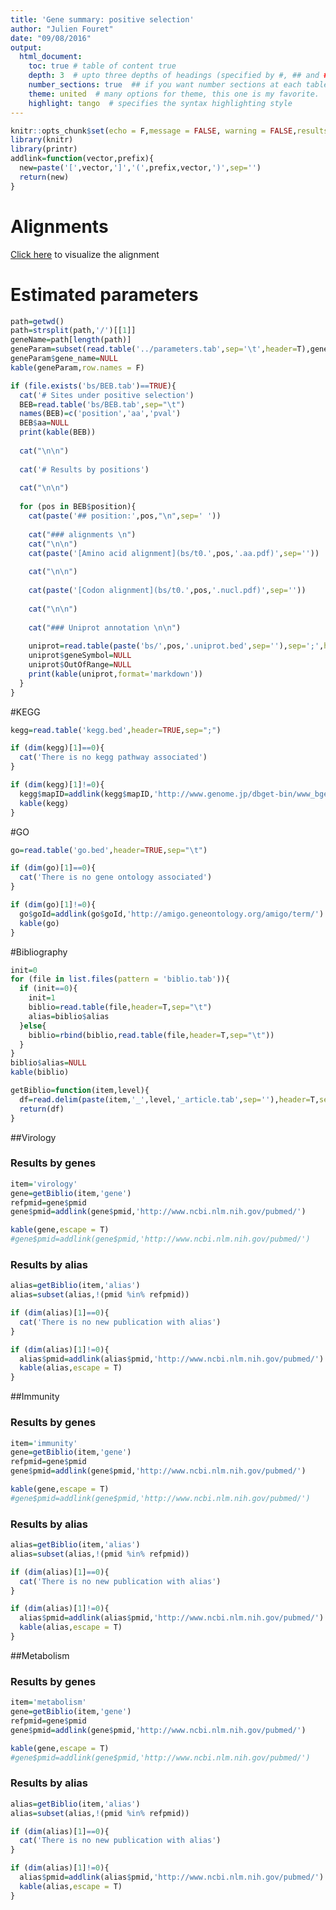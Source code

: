 ```yaml
---
title: 'Gene summary: positive selection'
author: "Julien Fouret"
date: "09/08/2016"
output:
  html_document:
    toc: true # table of content true
    depth: 3  # upto three depths of headings (specified by #, ## and ###)
    number_sections: true  ## if you want number sections at each table header
    theme: united  # many options for theme, this one is my favorite.
    highlight: tango  # specifies the syntax highlighting style
---
```


```r
knitr::opts_chunk$set(echo = F,message = FALSE, warning = FALSE,results=FALSE)
library(knitr)
library(printr)
addlink=function(vector,prefix){
  new=paste('[',vector,']','(',prefix,vector,')',sep='')
  return(new)
}
```

# Alignments

[Click here](./t0.algn.pdf) to visualize the alignment

# Estimated parameters

```r
path=getwd()
path=strsplit(path,'/')[[1]]
geneName=path[length(path)]
geneParam=subset(read.table('../parameters.tab',sep='\t',header=T),gene_name==geneName)
geneParam$gene_name=NULL
kable(geneParam,row.names = F)
```

```r
if (file.exists('bs/BEB.tab')==TRUE){
  cat('# Sites under positive selection')
  BEB=read.table('bs/BEB.tab',sep="\t")
  names(BEB)=c('position','aa','pval')
  BEB$aa=NULL
  print(kable(BEB))
  
  cat("\n\n")
  
  cat('# Results by positions')
  
  cat("\n\n")
  
  for (pos in BEB$position){
    cat(paste('## position:',pos,"\n",sep=' '))
    
    cat("### alignments \n")
    cat("\n\n")
    cat(paste('[Amino acid alignment](bs/t0.',pos,'.aa.pdf)',sep=''))
    
    cat("\n\n")
    
    cat(paste('[Codon alignment](bs/t0.',pos,'.nucl.pdf)',sep=''))
    
    cat("\n\n")
    
    cat("### Uniprot annotation \n\n")
    
    uniprot=read.table(paste('bs/',pos,'.uniprot.bed',sep=''),sep=';',header=T)
    uniprot$geneSymbol=NULL
    uniprot$OutOfRange=NULL
    print(kable(uniprot,format='markdown'))
  }
}
```

#KEGG

```r
kegg=read.table('kegg.bed',header=TRUE,sep=";")

```

```r
if (dim(kegg)[1]==0){
  cat('There is no kegg pathway associated')
}
```
```r
if (dim(kegg)[1]!=0){
  kegg$mapID=addlink(kegg$mapID,'http://www.genome.jp/dbget-bin/www_bget?')
  kable(kegg)
}
```

#GO

```r
go=read.table('go.bed',header=TRUE,sep="\t")

```

```r
if (dim(go)[1]==0){
  cat('There is no gene ontology associated')
}
```
```r
if (dim(go)[1]!=0){
  go$goId=addlink(go$goId,'http://amigo.geneontology.org/amigo/term/')
  kable(go)
}
```

#Bibliography

```r
init=0
for (file in list.files(pattern = 'biblio.tab')){
  if (init==0){
    init=1
    biblio=read.table(file,header=T,sep="\t")
    alias=biblio$alias
  }else{
    biblio=rbind(biblio,read.table(file,header=T,sep="\t"))
  }
}
biblio$alias=NULL
kable(biblio)
```

```r

getBiblio=function(item,level){
  df=read.delim(paste(item,'_',level,'_article.tab',sep=''),header=T,sep="\t")
  return(df)
}

```

##Virology

### Results by genes
```r
item='virology'
gene=getBiblio(item,'gene')
refpmid=gene$pmid
gene$pmid=addlink(gene$pmid,'http://www.ncbi.nlm.nih.gov/pubmed/')

kable(gene,escape = T)
#gene$pmid=addlink(gene$pmid,'http://www.ncbi.nlm.nih.gov/pubmed/')
```

### Results by alias

```r
alias=getBiblio(item,'alias')
alias=subset(alias,!(pmid %in% refpmid))

if (dim(alias)[1]==0){
  cat('There is no new publication with alias')
}
```
```r
if (dim(alias)[1]!=0){
  alias$pmid=addlink(alias$pmid,'http://www.ncbi.nlm.nih.gov/pubmed/')
  kable(alias,escape = T)
}

```


##Immunity

### Results by genes
```r
item='immunity'
gene=getBiblio(item,'gene')
refpmid=gene$pmid
gene$pmid=addlink(gene$pmid,'http://www.ncbi.nlm.nih.gov/pubmed/')

kable(gene,escape = T)
#gene$pmid=addlink(gene$pmid,'http://www.ncbi.nlm.nih.gov/pubmed/')
```

### Results by alias

```r
alias=getBiblio(item,'alias')
alias=subset(alias,!(pmid %in% refpmid))

if (dim(alias)[1]==0){
  cat('There is no new publication with alias')
}
```
```r
if (dim(alias)[1]!=0){
  alias$pmid=addlink(alias$pmid,'http://www.ncbi.nlm.nih.gov/pubmed/')
  kable(alias,escape = T)
}

```

##Metabolism

### Results by genes
```r
item='metabolism'
gene=getBiblio(item,'gene')
refpmid=gene$pmid
gene$pmid=addlink(gene$pmid,'http://www.ncbi.nlm.nih.gov/pubmed/')

kable(gene,escape = T)
#gene$pmid=addlink(gene$pmid,'http://www.ncbi.nlm.nih.gov/pubmed/')
```

### Results by alias

```r
alias=getBiblio(item,'alias')
alias=subset(alias,!(pmid %in% refpmid))

if (dim(alias)[1]==0){
  cat('There is no new publication with alias')
}
```
```r
if (dim(alias)[1]!=0){
  alias$pmid=addlink(alias$pmid,'http://www.ncbi.nlm.nih.gov/pubmed/')
  kable(alias,escape = T)
}

```
